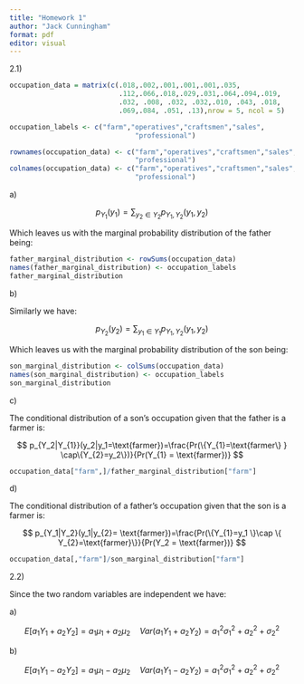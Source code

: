 ```yaml
---
title: "Homework 1"
author: "Jack Cunningham"
format: pdf
editor: visual
---
```


2.1)

```r
occupation_data = matrix(c(.018,.002,.001,.001,.001,.035,
                           .112,.066,.018,.029,.031,.064,.094,.019,
                           .032, .008, .032, .032,.010, .043, .018,
                           .069,.084, .051, .13),nrow = 5, ncol = 5)

occupation_labels <- c("farm","operatives","craftsmen","sales",
                               "professional")

rownames(occupation_data) <- c("farm","operatives","craftsmen","sales",
                               "professional")
colnames(occupation_data) <- c("farm","operatives","craftsmen","sales",
                               "professional")

```

a\)

$$
p_{Y_{1}}(y_1)= \sum_{y_2 \in Y_2} p_{Y_1,Y_2}(y_1,y_2)
$$

Which leaves us with the marginal probability distribution of the father being:

```r
father_marginal_distribution <- rowSums(occupation_data)
names(father_marginal_distribution) <- occupation_labels
father_marginal_distribution
```

b\)

Similarly we have:

$$
p_{Y_2}(y_2)=\sum_{y_{1} \in Y_1}p_{Y_1,Y_2}(y_1,y_2)
$$

Which leaves us with the marginal probability distribution of the son being:

```r
son_marginal_distribution <- colSums(occupation_data)
names(son_marginal_distribution) <- occupation_labels
son_marginal_distribution
```

c\)

The conditional distribution of a son's occupation given that the father is a farmer is:

$$
p_{Y_2|Y_{1}}(y_2|y_1=\text{farmer})=\frac{Pr(\{Y_{1}=\text{farmer\} } \cap\{Y_{2}=y_2\})}{Pr(Y_{1} = \text{farmer})}
$$

```r
occupation_data["farm",]/father_marginal_distribution["farm"]
```

d\)

The conditional distribution of a father's occupation given that the son is a farmer is:

$$
p_{Y_1|Y_2}(y_1|y_{2}= \text{farmer})=\frac{Pr(\{Y_{1}=y_1 \}\cap \{ Y_{2}=\text{farmer}\}}{Pr(Y_2 = \text{farmer})}
$$

```r
occupation_data[,"farm"]/son_marginal_distribution["farm"]
```

2.2)

Since the two random variables are independent we have:

a\)

$$
E[a_1Y_1+a_2Y_2]=a_1 \mu_1+a_2\mu_2 \quad Var(a_1 Y_1+a_2 Y_2)=a_1^2 \sigma_1^2+a_2^2+\sigma_2^2
$$

b\)

$$
E[a_1Y_1-a_2Y_2]=a_1 \mu_1-a_2\mu_2 \quad Var(a_1 Y_1-a_2 Y_2)=a_1^2 \sigma_1^2+a_2^2+\sigma_2^2
$$
